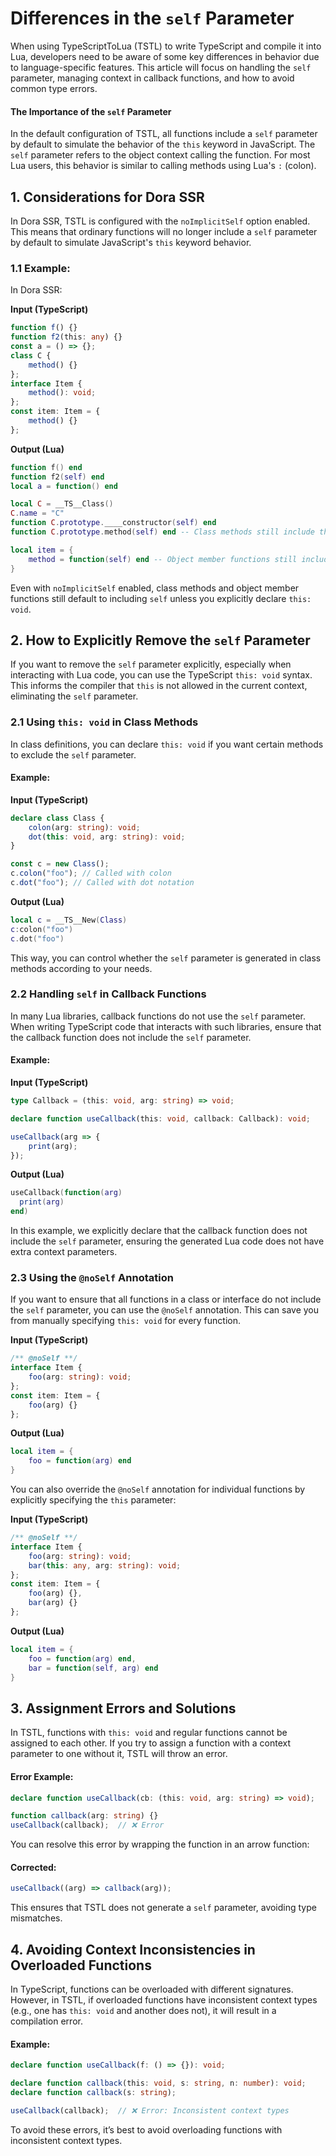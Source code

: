 # Differences in the `self` Parameter

When using TypeScriptToLua (TSTL) to write TypeScript and compile it into Lua, developers need to be aware of some key differences in behavior due to language-specific features. This article will focus on handling the `self` parameter, managing context in callback functions, and how to avoid common type errors.

#### The Importance of the `self` Parameter

In the default configuration of TSTL, all functions include a `self` parameter by default to simulate the behavior of the `this` keyword in JavaScript. The `self` parameter refers to the object context calling the function. For most Lua users, this behavior is similar to calling methods using Lua's `:` (colon).

## 1. Considerations for Dora SSR

In Dora SSR, TSTL is configured with the `noImplicitSelf` option enabled. This means that ordinary functions will no longer include a `self` parameter by default to simulate JavaScript's `this` keyword behavior.

### 1.1 Example:

In Dora SSR:

**Input (TypeScript)**

```ts
function f() {}
function f2(this: any) {}
const a = () => {};
class C {
	method() {}
};
interface Item {
	method(): void;
};
const item: Item = {
	method() {}
};
```

**Output (Lua)**

```lua
function f() end
function f2(self) end
local a = function() end

local C = __TS__Class()
C.name = "C"
function C.prototype.____constructor(self) end
function C.prototype.method(self) end -- Class methods still include the self parameter

local item = {
	method = function(self) end -- Object member functions still include the self parameter
}
```

Even with `noImplicitSelf` enabled, class methods and object member functions still default to including `self` unless you explicitly declare `this: void`.

## 2. How to Explicitly Remove the `self` Parameter

If you want to remove the `self` parameter explicitly, especially when interacting with Lua code, you can use the TypeScript `this: void` syntax. This informs the compiler that `this` is not allowed in the current context, eliminating the `self` parameter.

### 2.1 Using `this: void` in Class Methods

In class definitions, you can declare `this: void` if you want certain methods to exclude the `self` parameter.

#### Example:

**Input (TypeScript)**

```ts
declare class Class {
	colon(arg: string): void;
	dot(this: void, arg: string): void;
}

const c = new Class();
c.colon("foo"); // Called with colon
c.dot("foo"); // Called with dot notation
```

**Output (Lua)**

```lua
local c = __TS__New(Class)
c:colon("foo")
c.dot("foo")
```

This way, you can control whether the `self` parameter is generated in class methods according to your needs.

### 2.2 Handling `self` in Callback Functions

In many Lua libraries, callback functions do not use the `self` parameter. When writing TypeScript code that interacts with such libraries, ensure that the callback function does not include the `self` parameter.

#### Example:

**Input (TypeScript)**

```ts
type Callback = (this: void, arg: string) => void;

declare function useCallback(this: void, callback: Callback): void;

useCallback(arg => {
	print(arg);
});
```

**Output (Lua)**

```lua
useCallback(function(arg)
  print(arg)
end)
```

In this example, we explicitly declare that the callback function does not include the `self` parameter, ensuring the generated Lua code does not have extra context parameters.

### 2.3 Using the `@noSelf` Annotation

If you want to ensure that all functions in a class or interface do not include the `self` parameter, you can use the `@noSelf` annotation. This can save you from manually specifying `this: void` for every function.

**Input (TypeScript)**

```ts
/** @noSelf **/
interface Item {
	foo(arg: string): void;
};
const item: Item = {
	foo(arg) {}
};
```

**Output (Lua)**

```lua
local item = {
	foo = function(arg) end
}
```

You can also override the `@noSelf` annotation for individual functions by explicitly specifying the `this` parameter:

**Input (TypeScript)**

```ts
/** @noSelf **/
interface Item {
	foo(arg: string): void;
	bar(this: any, arg: string): void;
};
const item: Item = {
	foo(arg) {},
	bar(arg) {}
};
```

**Output (Lua)**

```lua
local item = {
	foo = function(arg) end,
	bar = function(self, arg) end
}
```

## 3. Assignment Errors and Solutions

In TSTL, functions with `this: void` and regular functions cannot be assigned to each other. If you try to assign a function with a context parameter to one without it, TSTL will throw an error.

#### Error Example:

```typescript
declare function useCallback(cb: (this: void, arg: string) => void);

function callback(arg: string) {}
useCallback(callback);  // ❌ Error
```

You can resolve this error by wrapping the function in an arrow function:

#### Corrected:

```typescript
useCallback((arg) => callback(arg));
```

This ensures that TSTL does not generate a `self` parameter, avoiding type mismatches.

## 4. Avoiding Context Inconsistencies in Overloaded Functions

In TypeScript, functions can be overloaded with different signatures. However, in TSTL, if overloaded functions have inconsistent context types (e.g., one has `this: void` and another does not), it will result in a compilation error.

#### Example:

```ts
declare function useCallback(f: () => {}): void;

declare function callback(this: void, s: string, n: number): void;
declare function callback(s: string);

useCallback(callback);  // ❌ Error: Inconsistent context types
```

To avoid these errors, it’s best to avoid overloading functions with inconsistent context types.
